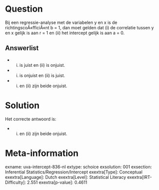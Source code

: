 Question
========

Bij een regressie-analyse met de variabelen y en x is de
richtingscoÃ«fficiÃ«nt b = 1, dan moet gelden dat (i) de correlatie
tussen y en x gelijk is aan r = 1 en (ii) het intercept gelijk is aan a
= 0.

Answerlist
----------

* (i) is juist en (ii) is onjuist.
* (i) is onjuist en (ii) is juist.
* (i) en (ii) zijn beide onjuist.

Solution
========

Het correcte antwoord is: 

* (i) en (ii) zijn beide onjuist.

Meta-information
================
exname: uva-intercept-836-nl
extype: schoice
exsolution: 001
exsection: Inferential Statistics/Regression/Intercept
exextra[Type]: Conceptual
exextra[Language]: Dutch
exextra[Level]: Statistical Literacy
exextra[IRT-Difficulty]: 2.551
exextra[p-value]: 0.4611
